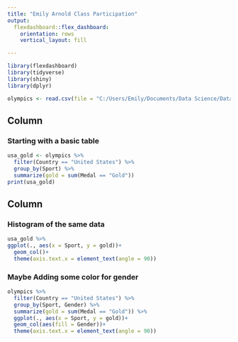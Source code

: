 ```yaml
---
title: "Emily Arnold Class Participation"
output: 
  flexdashboard::flex_dashboard:
    orientation: rows
    vertical_layout: fill

---
```


```r
library(flexdashboard)
library(tidyverse)
library(shiny)
library(dplyr)

olympics <- read.csv(file = "C:/Users/Emily/Documents/Data Science/Data Visualization/Participation/earnold-participation/Summer-Olympic-medals-1976-to-2008.csv")
```

Column {data-width=650}
-----------------------------------------------------------------------

### Starting with a basic table

```r
usa_gold <- olympics %>% 
  filter(Country == "United States") %>% 
  group_by(Sport) %>%
  summarize(gold = sum(Medal == "Gold"))
print(usa_gold)

```

Column {data-width=350}
-----------------------------------------------------------------------

### Histogram of the same data

```r

usa_gold %>% 
ggplot(., aes(x = Sport, y = gold))+
  geom_col()+
  theme(axis.text.x = element_text(angle = 90))

```

### Maybe Adding some color for gender

```r
olympics %>% 
  filter(Country == "United States") %>% 
  group_by(Sport, Gender) %>%
  summarize(gold = sum(Medal == "Gold")) %>% 
  ggplot(., aes(x = Sport, y = gold))+
  geom_col(aes(fill = Gender))+
  theme(axis.text.x = element_text(angle = 90))

```

